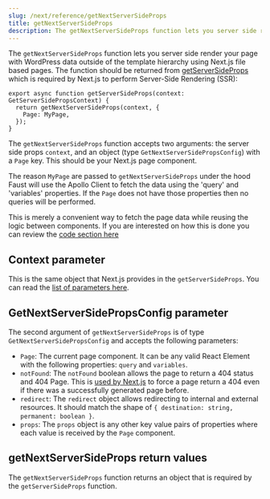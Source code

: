 ```yaml
---
slug: /next/reference/getNextServerSideProps
title: getNextServerSideProps
description: The getNextServerSideProps function lets you server side render your page with WordPress data outside of the template hierarchy.
---
```


The `getNextServerSideProps` function lets you server side render your page with WordPress data outside of the template hierarchy using Next.js file based pages.
The function should be returned from [getServerSideProps](https://nextjs.org/docs/basic-features/data-fetching/get-server-side-props) which is required by Next.js to perform Server-Side Rendering (SSR):

```tsx
export async function getServerSideProps(context: GetServerSidePropsContext) {
  return getNextServerSideProps(context, {
    Page: MyPage,
  });
}
```

The `getNextServerSideProps` function accepts two arguments: the server side props `context`, and an object (type `GetNextServerSidePropsConfig`) with a `Page` key.
This should be your Next.js page component.

The reason `MyPage` are passed to `getNextServerSideProps` under the hood Faust will use the Apollo Client
to fetch the data using the 'query' and 'variables' properties. If the `Page` does not have those properties then no queries will be performed.

This is merely a convenient way to fetch the page data while reusing the logic between components. If you are interested on how this is done you can review the [code section here](https://github.com/wpengine/faustjs/blob/canary/packages/faustwp-core/src/getProps.ts#L71)

## Context parameter

This is the same object that Next.js provides in the `getServerSideProps`. You can read the [list of parameters here](https://nextjs.org/docs/api-reference/data-fetching/get-server-side-props#context-parameter).

## GetNextServerSidePropsConfig parameter

The second argument of `getNextServerSideProps` is of type `GetNextServerSidePropsConfig` and accepts the following parameters:

* `Page`: The current page component. It can be any valid React Element with the following properties: `query` and `variables`.
* `notFound`: The `notFound` boolean allows the page to return a 404 status and 404 Page. This is [used by Next.js](https://nextjs.org/docs/api-reference/data-fetching/get-server-side-props#notfound) to force a page return a 404 even if there was a successfully generated page before.
* `redirect`: The `redirect` object allows redirecting to internal and external resources. It should match the shape of `{ destination: string, permanent: boolean }`.
* `props`: The `props` object is any other key value pairs of properties where each value is received by the `Page` component.

## getNextServerSideProps return values

The `getNextServerSideProps` function returns an object that is required by the `getServerSideProps` function.
